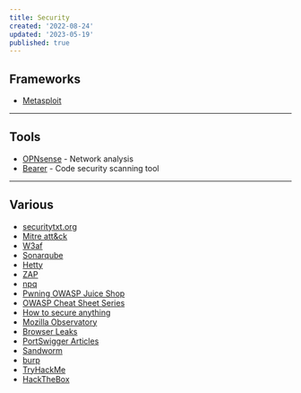 ```yaml
---
title: Security
created: '2022-08-24'
updated: '2023-05-19'
published: true
---
```


## Frameworks

-   [Metasploit](https://metasploit.com)

---

## Tools

-   [OPNsense](https://opnsense.org/) - Network analysis
-   [Bearer](https://github.com/Bearer/bearer) - Code security scanning tool

---

## Various

-   [securitytxt.org](https://securitytxt.org)
-   [Mitre att&ck](https://attack.mitre.org)
-   [W3af](https://w3af.org)
-   [Sonarqube](https://sonarqube.org)
-   [Hetty](https://github.com/dstotijn/hetty)
-   [ZAP](https://zaproxy.org)
-   [npq](https://github.com/lirantal/npq)
-   [Pwning OWASP Juice Shop](https://pwning.owasp-juice.shop)
-   [OWASP Cheat Sheet Series](https://github.com/OWASP/CheatSheetSeries)
-   [How to secure anything](https://github.com/veeral-patel/how-to-secure-anything)
-   [Mozilla Observatory](https://observatory.mozilla.org/)
-   [Browser Leaks](https://browserleaks.com/)
-   [PortSwigger Articles](https://portswigger.net/research/articles)
-   [Sandworm](https://sandworm.dev/)
-   [burp](https://portswigger.net/burp)
-   [TryHackMe](https://tryhackme.com/)
-   [HackTheBox](https://www.hackthebox.com/)

